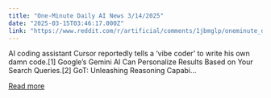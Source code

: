 ```yaml
---
title: "One-Minute Daily AI News 3/14/2025"
date: "2025-03-15T03:46:17.000Z"
link: "https://www.reddit.com/r/artificial/comments/1jbmglp/oneminute_daily_ai_news_3142025/"
---
```


AI coding assistant Cursor reportedly tells a ‘vibe coder’ to write his own damn code.[1]
 Google’s Gemini AI Can Personalize Results Based on Your Search Queries.[2]
 GoT: Unleashing Reasoning Capabi...

[Read more](https://www.reddit.com/r/artificial/comments/1jbmglp/oneminute_daily_ai_news_3142025/)
